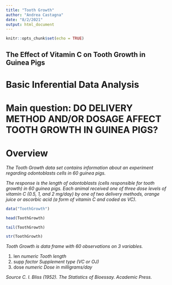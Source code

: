 ```yaml
---
title: "Tooth Growth"
author: "Andrea Castagna"
date: "8/2/2021"
output: html_document
---
```


```r
knitr::opts_chunk$set(echo = TRUE)
```

## The Effect of Vitamin C on Tooth Growth in Guinea Pigs

# Basic Inferential Data Analysis

# Main question: DO DELIVERY METHOD AND/OR DOSAGE AFFECT TOOTH GROWTH IN GUINEA PIGS?

# Overview 

_The Tooth Growth data set contains information about an experiment regarding odontoblasts cells in 60 guinea pigs._

_The response is the length of odontoblasts (cells responsible for tooth growth) in 60 guinea pigs._
_Each animal received one of three dose levels of vitamin C (0.5, 1, and 2 mg/day)_
_by one of two delivery methods, orange juice or ascorbic acid (a form of vitamin C and coded as VC)._


```r

data("ToothGrowth")

head(ToothGrowth)

tail(ToothGrowth)

str(ToothGrowth)

```

_Tooth Growth is  data frame with 60 observations on 3 variables._

 1. len  _numeric_	 *Tooth length*
 2. supp _factor_	   *Supplement type (VC or OJ)*
 3. dose _numeric_	 *Dose in milligrams/day*

_Source_
_C. I. Bliss (1952). The Statistics of Bioessay. Academic Press._


